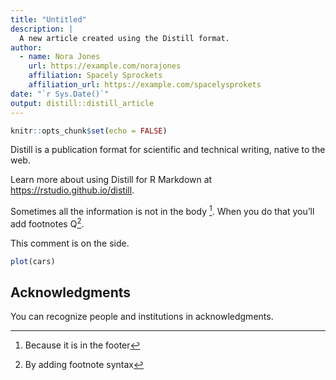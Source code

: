 ```yaml
---
title: "Untitled"
description: |
  A new article created using the Distill format.
author:
  - name: Nora Jones 
    url: https://example.com/norajones
    affiliation: Spacely Sprockets
    affiliation_url: https://example.com/spacelysprokets
date: "`r Sys.Date()`"
output: distill::distill_article
---
```


```r
knitr::opts_chunk$set(echo = FALSE)
```

Distill is a publication format for scientific and technical writing, native to the web.

Learn more about using Distill for R Markdown at <https://rstudio.github.io/distill>.

Sometimes all the information is not in the body [^1]. When you do that you'll add footnotes Q[^2].

[^1]: Because it is in the footer

[^2]: By adding footnote syntax

<aside>

This comment is on the side.

</aside>

<aside>

```r
plot(cars)
```

</aside>

## Acknowledgments {.appendix}

You can recognize people and institutions in acknowledgments.
